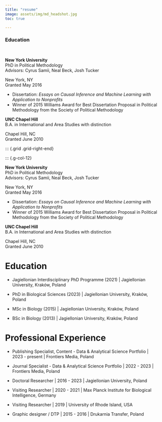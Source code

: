 ```yaml
---
title: "resume"
image: assets/img/md_headshot.jpg
toc: true

---
```


### Education
<br>

::: {.d-flex .justify-content-between}
::: {}
**New York University**  
PhD in Political Methodology  
Advisors: Cyrus Samii, Neal Beck, Josh Tucker
:::
::: {.text-end}
New York, NY  
Granted May 2016
:::
:::
- Dissertation: *Essays on Causal Inference and Machine Learning with Application to Nonprofits*
- Winner of 2015 Williams Award for Best Dissertation Proposal in Political Methodology from the Society of Political Methodology

::: {.d-flex .justify-content-between}
::: {}
**UNC Chapel Hill**  
B.A. in International and Area Studies with distinction
:::
::: {.text-end}
Chapel Hill, NC  
Granted June 2010
:::
:::



::: {.grid .grid-right-end}



::: {.g-col-12}

::: {.d-flex .justify-content-between}
::: {}
**New York University**  
PhD in Political Methodology  
Advisors: Cyrus Samii, Neal Beck, Josh Tucker
:::
::: {.text-end}
New York, NY  
Granted May 2016
:::
:::
- Dissertation: *Essays on Causal Inference and Machine Learning with Application to Nonprofits*
- Winner of 2015 Williams Award for Best Dissertation Proposal in Political Methodology from the Society of Political Methodology

::: {.d-flex .justify-content-between}
::: {}
**UNC Chapel Hill**  
B.A. in International and Area Studies with distinction
:::
::: {.text-end}
Chapel Hill, NC  
Granted June 2010
:::
:::




# Education

-   Jagiellonian Interdisciplinary PhD Programme (2021) \| Jagiellonian University, Kraków, Poland

-   PhD in Biological Sciences (2023) \| Jagiellonian University, Kraków, Poland

-   MSc in Biology (2015) \| Jagiellonian University, Kraków, Poland

-   BSc in Biology (2013) \| Jagiellonian University, Kraków, Poland

# Professional Experience

-   Publishing Specialist, Content - Data & Analytical Science Portfolio \| 2023 - present \| Frontiers Media, Poland

-   Journal Specialist - Data & Analytical Science Portfolio \| 2022 - 2023 \| Frontiers Media, Poland

-   Doctoral Researcher \| 2016 - 2023 \| Jagiellonian University, Poland

-   Visiting Researcher \| 2020 - 2021 \| Max Planck Institute for Biological Intelligence, Germany

-   Visiting Researcher \| 2019 \| University of Rhode Island, USA

-   Graphic designer / DTP \| 2015 - 2016 \| Drukarnia Transfer, Poland
